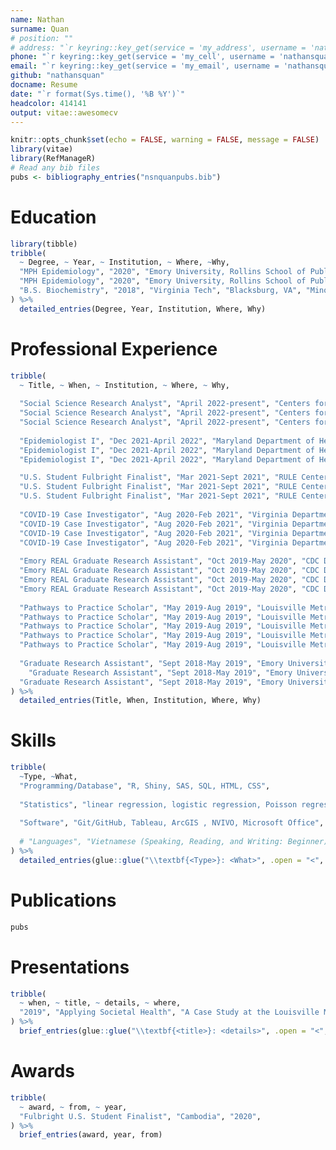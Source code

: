 ```yaml
---
name: Nathan
surname: Quan
# position: ""
# address: "`r keyring::key_get(service = 'my_address', username = 'nathansquan')`"
phone: "`r keyring::key_get(service = 'my_cell', username = 'nathansquan')`"
email: "`r keyring::key_get(service = 'my_email', username = 'nathansquan')`"
github: "nathansquan"
docname: Resume
date: "`r format(Sys.time(), '%B %Y')`"
headcolor: 414141
output: vitae::awesomecv
---
```


```r
knitr::opts_chunk$set(echo = FALSE, warning = FALSE, message = FALSE)
library(vitae)
library(RefManageR)
# Read any bib files
pubs <- bibliography_entries("nsnquanpubs.bib")
```


# Education

```r
library(tibble)
tribble(
  ~ Degree, ~ Year, ~ Institution, ~ Where, ~Why,
  "MPH Epidemiology", "2020", "Emory University, Rollins School of Public Health", "Atlanta, GA", "Thesis: Revealing the Variations in Impact of Economic Segregation on Preterm Birth Among Disaggregated Asian Ethnicities across MSAs in the United States: 2015-2017",
  "MPH Epidemiology", "2020", "Emory University, Rollins School of Public Health", "Atlanta, GA", "Certificate: Socio-contextual Determinants of Health",
  "B.S. Biochemistry", "2018", "Virginia Tech", "Blacksburg, VA", "Minor: Chemistry"
) %>% 
  detailed_entries(Degree, Year, Institution, Where, Why)
```


# Professional Experience

```r
tribble(
  ~ Title, ~ When, ~ Institution, ~ Where, ~ Why,
  
  "Social Science Research Analyst", "April 2022-present", "Centers for Medicare & Medicaid Services", "Baltimore, MD", "Developed a Shiny application for state Medicaid representatives to perform exploratory data analysis on 19 million Medicaid opioid claims",
  "Social Science Research Analyst", "April 2022-present", "Centers for Medicare & Medicaid Services", "Baltimore, MD", "Engineered a data pipeline to extract and transform claims data across multiple tables monthly for the Shiny app, and load the data into the app, optimizing storage by reducing data file size by 400%",
  "Social Science Research Analyst", "April 2022-present", "Centers for Medicare & Medicaid Services", "Baltimore, MD", "Created and taught a 6-hour course on statistical sampling and overpayment estimation to 30 Administrative Law Judges that will preside over overpayment appeals cases",
  
  "Epidemiologist I", "Dec 2021-April 2022", "Maryland Department of Health, Center for Viral Hepatitis", "Baltimore, MD", "Managed Hepatitis C Virus Rapid Testing Program data across 15 local health departments and various academic, state government, and community-based organization partners",
  "Epidemiologist I", "Dec 2021-April 2022", "Maryland Department of Health, Center for Viral Hepatitis", "Baltimore, MD", "Established partnerships with Centers across the Infectious Disease Prevention and Health Promotion Bureau to integrate hepatitis testing and linkage to care",
  "Epidemiologist I", "Dec 2021-April 2022", "Maryland Department of Health, Center for Viral Hepatitis", "Baltimore, MD", "Developed a state viral hepatitis outbreak detection and response plan in collaboration with staff from the Division of Infectious Disease Surveillance",

  "U.S. Student Fulbright Finalist", "Mar 2021-Sept 2021", "RULE Center for the Study of Humanitarian Law", "Phnom Penh, Cambodia", "Developed IRB protocol for independent research",
  "U.S. Student Fulbright Finalist", "Mar 2021-Sept 2021", "RULE Center for the Study of Humanitarian Law", "Phnom Penh, Cambodia", "Conducted qualitative interviews with key stakeholders to understand past experiences, perspectives, and facilitators and barriers to working with stateless Vietnamese communities in Cambodia",
  "U.S. Student Fulbright Finalist", "Mar 2021-Sept 2021", "RULE Center for the Study of Humanitarian Law", "Phnom Penh, Cambodia", "Developed qualitative interview guides and quantitative surveys",
  
  "COVID-19 Case Investigator", "Aug 2020-Feb 2021", "Virginia Department of Health, Prince William Health District", "Manassas, VA", "Called newly diagnosed cases and collected data on symptoms, exposures, and persons with whom they had been in contact while infectious",
  "COVID-19 Case Investigator", "Aug 2020-Feb 2021", "Virginia Department of Health, Prince William Health District", "Manassas, VA", "Provided cases with approved information about state isolation procedures and sought information on cases' close contacts",
  "COVID-19 Case Investigator", "Aug 2020-Feb 2021", "Virginia Department of Health, Prince William Health District", "Manassas, VA", "Utilized established databases to identify newly diagnosed patients, entered collected data into database and assured database was kept up to date",
  "COVID-19 Case Investigator", "Aug 2020-Feb 2021", "Virginia Department of Health, Prince William Health District", "Manassas, VA", "Performed outbreak and workplace exposure investigations",
  
  "Emory REAL Graduate Research Assistant", "Oct 2019-May 2020", "CDC Division of Global HIV and TB", "Atlanta, GA", "Conducted analyses and wrote reports on biobehavioral (BBS) surveys and population size estimation for key populations",
  "Emory REAL Graduate Research Assistant", "Oct 2019-May 2020", "CDC Division of Global HIV and TB", "Atlanta, GA", "Monitored implementation of BBS surveys and population size estimation for key populations",
  "Emory REAL Graduate Research Assistant", "Oct 2019-May 2020", "CDC Division of Global HIV and TB", "Atlanta, GA", "Assisted in development of training materials for key populations surveillance trainings",
  "Emory REAL Graduate Research Assistant", "Oct 2019-May 2020", "CDC Division of Global HIV and TB", "Atlanta, GA", "Developed data dissemination tools and key population surveillance summary sheet guidelines for partner countries",
  
  "Pathways to Practice Scholar", "May 2019-Aug 2019", "Louisville Metro Dept. of Public Health", "Louisville, KY", "Expanded community-wide efforts to target efforts for suicide prevention using local suicide data",
  "Pathways to Practice Scholar", "May 2019-Aug 2019", "Louisville Metro Dept. of Public Health", "Louisville, KY", "Conducted suicide data analyses using data from CDC WONDER to understand suicide trends over time compared to Peer Cities",
  "Pathways to Practice Scholar", "May 2019-Aug 2019", "Louisville Metro Dept. of Public Health", "Louisville, KY", "Developed a literature review to assess local, state, and national goals for suicide reduction and prevention, recommendations for suicide screening, feasibility of implementing such screenings at the Louisville Metro Syringe Exchange Program (LMSEP), and suicide fatality reviews",
  "Pathways to Practice Scholar", "May 2019-Aug 2019", "Louisville Metro Dept. of Public Health", "Louisville, KY", "Presented findings to the Louisville Health Advisory Board to express a clear vision for future research in Louisville regarding suicide prevention at a population health level",
  "Pathways to Practice Scholar", "May 2019-Aug 2019", "Louisville Metro Dept. of Public Health", "Louisville, KY", "Created suicide prevention literature for LMSEP clients in the form of brochures to be circulated at LMSEP",
  
  "Graduate Research Assistant", "Sept 2018-May 2019", "Emory University School of Medicine", "Atlanta, GA", "Identified the needs of older adults engaged in medication-assisted treatment for opioid use disorder and the providers who serve them",
    "Graduate Research Assistant", "Sept 2018-May 2019", "Emory University School of Medicine", "Atlanta, GA", "Assisted in conducting qualitative interviews and ethnographic observations; conducted health and demographic surveys; and coded qualitative data",
  "Graduate Research Assistant", "Sept 2018-May 2019", "Emory University School of Medicine", "Atlanta, GA", "Created plans for community needs assessments of clinics using American Community Survey, Health Professional Shortage Area, Medically Underserved Area/Population, and Area Deprivation Index data",
) %>%
  detailed_entries(Title, When, Institution, Where, Why)
```





# Skills

```r
tribble(
  ~Type, ~What,
  "Programming/Database", "R, Shiny, SAS, SQL, HTML, CSS",
  
  "Statistics", "linear regression, logistic regression, Poisson regression, survival analysis, inverse probability of treatment weighting analysis, mediation analysis, difference in differences, multilevel modeling",
  
  "Software", "Git/GitHub, Tableau, ArcGIS , NVIVO, Microsoft Office",
  
  # "Languages", "Vietnamese (Speaking, Reading, and Writing: Beginner) and Khmer (Speaking: Beginner)"
) %>%
  detailed_entries(glue::glue("\\textbf{<Type>}: <What>", .open = "<", .close = ">"), .protect = FALSE)
```



# Publications

```r
pubs
```




# Presentations

```r
tribble(
  ~ when, ~ title, ~ details, ~ where,
  "2019", "Applying Societal Health", "A Case Study at the Louisville Metro Department of Public Health and Wellness Against the Backdrop of a Pension Crisis", "Virginia Tech, Dept. of Science and Technology Studies",
) %>% 
  brief_entries(glue::glue("\\textbf{<title>}: <details>", .open = "<", .close = ">"), when, where, .protect = FALSE)
```

# Awards

```r
tribble(
  ~ award, ~ from, ~ year,
  "Fulbright U.S. Student Finalist", "Cambodia", "2020",
) %>%
  brief_entries(award, year, from)
```
